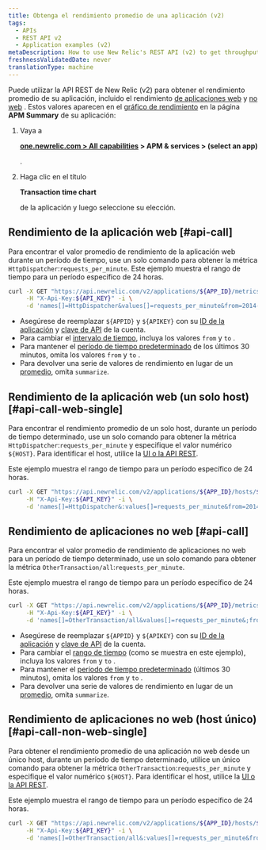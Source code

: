 ```yaml
---
title: Obtenga el rendimiento promedio de una aplicación (v2)
tags:
  - APIs
  - REST API v2
  - Application examples (v2)
metaDescription: How to use New Relic's REST API (v2) to get throughput values (similar to the Throughput chart on your APM Summary page) for web or non-web apps.
freshnessValidatedDate: never
translationType: machine
---
```


Puede utilizar la API REST de New Relic (v2) para obtener el rendimiento promedio de su aplicación, incluido el rendimiento [de aplicaciones web](/docs/using-new-relic/welcome-new-relic/getting-started/glossary#transaction) y [no web](/docs/using-new-relic/welcome-new-relic/getting-started/glossary#non-web-transaction) . Estos valores aparecen en el [gráfico de rendimiento](/docs/apm/applications-menu/monitoring/apm-overview-page-view-transaction-apdex-usage-data#overview_charts) en la página <DoNotTranslate>**APM Summary**</DoNotTranslate> de su aplicación:

1. Vaya a

   <DoNotTranslate>**[one.newrelic.com > All capabilities](https://one.newrelic.com/all-capabilities) > APM & services > (select an app)**</DoNotTranslate>

   .

2. Haga clic en el título

   <DoNotTranslate>**Transaction time chart**</DoNotTranslate>

   de la aplicación y luego seleccione su elección.

## Rendimiento de la aplicación web [#api-call]

Para encontrar el valor promedio de rendimiento de la aplicación web durante un período de tiempo, use un solo comando para obtener la métrica `HttpDispatcher`:`requests_per_minute`. Este ejemplo muestra el rango de tiempo para un período específico de 24 horas.

```bash
curl -X GET "https://api.newrelic.com/v2/applications/${APP_ID}/metrics/data.json" \
     -H "X-Api-Key:${API_KEY}" -i \
     -d 'names[]=HttpDispatcher&values[]=requests_per_minute&from=2014-02-21T23:59:00+00:00&to=2014-02-22T23:59:00+00:00&summarize=true'
```

* Asegúrese de reemplazar `${APPID}` y `${APIKEY}` con su [ID de la aplicación](/docs/apm/apis/requirements/identification-code) y [clave de API](/docs/apis/rest-api-v2/requirements/rest-api-key) de la cuenta.
* Para cambiar el [intervalo de tiempo](/docs/apm/apis/requirements/extracting-metric-data), incluya los valores `from` y `to` .
* Para mantener el [período de tiempo predeterminado](/docs/apm/apis/api-v2-examples/specifying-time-range-api-v2) de los últimos 30 minutos, omita los valores `from` y `to` .
* Para devolver una serie de valores de rendimiento en lugar de un [promedio](/docs/apm/apis/requirements/calculating-average-metric-values-summarize), omita `summarize`.

## Rendimiento de la aplicación web (un solo host) [#api-call-web-single]

Para encontrar el rendimiento promedio de un solo host, durante un período de tiempo determinado, use un solo comando para obtener la métrica `HttpDispatcher`:`requests_per_minute` y especifique el valor numérico `${HOST}`. Para identificar el host, utilice la [UI o la API REST](/docs/apis/rest-api-v2/requirements/listing-host-instance-application-server-ids#locating_host_id).

Este ejemplo muestra el rango de tiempo para un período específico de 24 horas.

```bash
curl -X GET "https://api.newrelic.com/v2/applications/${APP_ID}/hosts/${HOST}/metrics/data.json" \
     -H "X-Api-Key:${API_KEY}" -i \
     -d 'names[]=HttpDispatcher&:values[]=requests_per_minute&from=2014-02-21T23:59:00+00:00&to=2014-02-22T23:59:00+00:00&:summarize=true'
```

## Rendimiento de aplicaciones no web [#api-call]

Para encontrar el valor promedio de rendimiento de aplicaciones no web para un período de tiempo determinado, use un solo comando para obtener la métrica `OtherTransaction/all`:`requests_per_minute`.

Este ejemplo muestra el rango de tiempo para un período específico de 24 horas.

```bash
curl -X GET "https://api.newrelic.com/v2/applications/${APP_ID}/metrics/data.json" \
     -H "X-Api-Key:${API_KEY}" -i \
     -d 'names[]=OtherTransaction/all&values[]=requests_per_minute&;from=2014-02-21T23:59:00+00:00&to=2014-02-22T23:59:00+00:00&summarize=true'
```

* Asegúrese de reemplazar `${APPID}` y `${APIKEY}` con su [ID de la aplicación](/docs/apm/apis/requirements/identification-code) y [clave de API](/docs/apis/rest-api-v2/requirements/rest-api-key) de la cuenta.
* Para cambiar el [rango de tiempo](/docs/apm/apis/requirements/extracting-metric-data) (como se muestra en este ejemplo), incluya los valores `from` y `to` .
* Para mantener el [período de tiempo predeterminado](/docs/apm/apis/api-v2-examples/specifying-time-range-api-v2) (últimos 30 minutos), omita los valores `from` y `to` .
* Para devolver una serie de valores de rendimiento en lugar de un [promedio](/docs/apm/apis/requirements/calculating-average-metric-values-summarize), omita `summarize`.

## Rendimiento de aplicaciones no web (host único) [#api-call-non-web-single]

Para obtener el rendimiento promedio de una aplicación no web desde un único host, durante un período de tiempo determinado, utilice un único comando para obtener la métrica `OtherTransaction`:`requests_per_minute` y especifique el valor numérico `${HOST}`. Para identificar el host, utilice la [UI o la API REST](/docs/apis/rest-api-v2/requirements/listing-host-instance-application-server-ids#locating_host_id).

Este ejemplo muestra el rango de tiempo para un período específico de 24 horas.

```bash
curl -X GET "https://api.newrelic.com/v2/applications/${APP_ID}/hosts/${HOST}/metrics/data.json" \
     -H "X-Api-Key:${API_KEY}" -i \
     -d 'names[]=OtherTransaction/all&:values[]=requests_per_minute&from=2014-02-21T23:59:00+00:00&to=2014-02-22T23:59:00+00:00&:summarize=true'
```